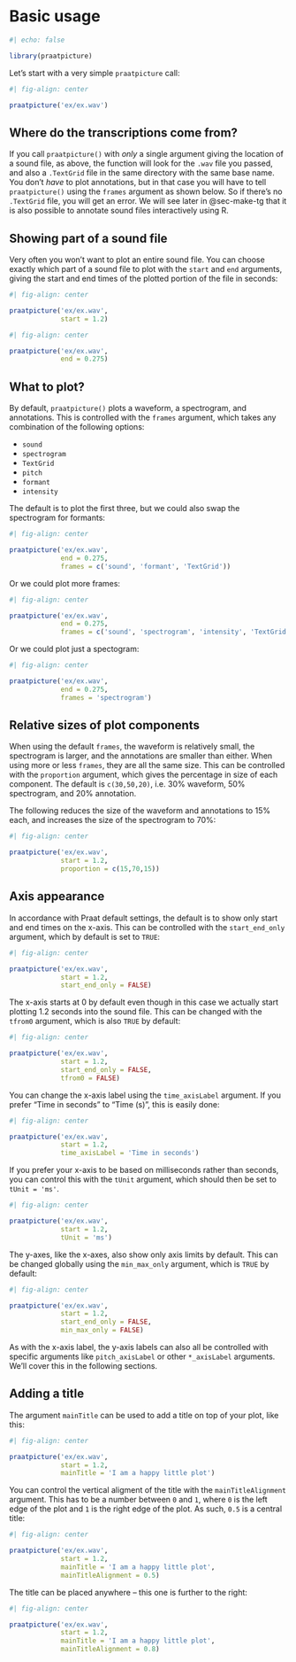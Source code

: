 # Basic usage

```r
#| echo: false

library(praatpicture)
```


Let's start with a very simple `praatpicture` call:

```r
#| fig-align: center

praatpicture('ex/ex.wav')
```

::: {.callout-tip}
## Where do the transcriptions come from?

If you call `praatpicture()` with *only* a single argument giving the location of a sound file, as above, the function will look for the `.wav` file you passed, and also a `.TextGrid` file in the same directory with the same base name. You don't *have* to plot annotations, but in that case you will have to tell `praatpicture()` using the `frames` argument as shown below. So if there's no `.TextGrid` file, you will get an error. We will see later in @sec-make-tg that it is also possible to annotate sound files interactively using R. 
:::

## Showing part of a sound file

Very often you won't want to plot an entire sound file. You can choose exactly which part of a sound file to plot with the `start` and `end` arguments, giving the start and end times of the plotted portion of the file in seconds:

```r
#| fig-align: center

praatpicture('ex/ex.wav', 
             start = 1.2)
```

```r
#| fig-align: center

praatpicture('ex/ex.wav',
             end = 0.275)
```

## What to plot?

By default, `praatpicture()` plots a waveform, a spectrogram, and annotations. This is controlled with the `frames` argument, which takes any combination of the following options:

* `sound`
* `spectrogram`
* `TextGrid`
* `pitch`
* `formant`
* `intensity`

The default is to plot the first three, but we could also swap the spectrogram for formants:

```r
#| fig-align: center

praatpicture('ex/ex.wav', 
             end = 0.275,
             frames = c('sound', 'formant', 'TextGrid'))
```

Or we could plot more frames:

```r
#| fig-align: center

praatpicture('ex/ex.wav', 
             end = 0.275,
             frames = c('sound', 'spectrogram', 'intensity', 'TextGrid'))
```

Or we could plot just a spectogram:

```r
#| fig-align: center

praatpicture('ex/ex.wav', 
             end = 0.275,
             frames = 'spectrogram')
```

## Relative sizes of plot components

When using the default `frames`, the waveform is relatively small, the spectrogram is larger, and the annotations are smaller than either. When using more or less `frames`, they are all the same size. This can be controlled with the `proportion` argument, which gives the percentage in size of each component. The default is `c(30,50,20)`, i.e. 30% waveform, 50% spectrogram, and 20% annotation.

The following reduces the size of the waveform and annotations to 15% each, and increases the size of the spectrogram to 70%:

```r
#| fig-align: center

praatpicture('ex/ex.wav', 
             start = 1.2,
             proportion = c(15,70,15))
```

## Axis appearance

In accordance with Praat default settings, the default is to show only start and end times on the x-axis. This can be controlled with the `start_end_only` argument, which by default is set to `TRUE`:

```r
#| fig-align: center

praatpicture('ex/ex.wav', 
             start = 1.2,
             start_end_only = FALSE)
```

The x-axis starts at 0 by default even though in this case we actually start plotting 1.2 seconds into the sound file. This can be changed with the `tfrom0` argument, which is also `TRUE` by default:

```r
#| fig-align: center

praatpicture('ex/ex.wav', 
             start = 1.2,
             start_end_only = FALSE,
             tfrom0 = FALSE)
```

You can change the x-axis label using the `time_axisLabel` argument. If you prefer "Time in seconds" to "Time (s)", this is easily done: 

```r
#| fig-align: center

praatpicture('ex/ex.wav', 
             start = 1.2,
             time_axisLabel = 'Time in seconds')
```

If you prefer your x-axis to be based on milliseconds rather than seconds, you can control this with the `tUnit` argument, which should then be set to `tUnit = 'ms'`.

```r
#| fig-align: center

praatpicture('ex/ex.wav', 
             start = 1.2,
             tUnit = 'ms')
```

The y-axes, like the x-axes, also show only axis limits by default. This can be changed globally using the `min_max_only` argument, which is `TRUE` by default:

```r
#| fig-align: center

praatpicture('ex/ex.wav', 
             start = 1.2,
             start_end_only = FALSE,
             min_max_only = FALSE)
```

As with the x-axis label, the y-axis labels can also all be controlled with specific arguments like `pitch_axisLabel` or other `*_axisLabel` arguments. We'll cover this in the following sections.

## Adding a title

The argument `mainTitle` can be used to add a title on top of your plot, like this:

```r
#| fig-align: center

praatpicture('ex/ex.wav', 
             start = 1.2,
             mainTitle = 'I am a happy little plot')
```

You can control the vertical aligment of the title with the `mainTitleAlignment` argument. This has to be a number between `0` and `1`, where `0` is the left edge of the plot and `1` is the right edge of the plot. As such, `0.5` is a central title:

```r
#| fig-align: center

praatpicture('ex/ex.wav', 
             start = 1.2,
             mainTitle = 'I am a happy little plot',
             mainTitleAlignment = 0.5)
```

The title can be placed anywhere -- this one is further to the right:

```r
#| fig-align: center

praatpicture('ex/ex.wav', 
             start = 1.2,
             mainTitle = 'I am a happy little plot',
             mainTitleAlignment = 0.8)
```